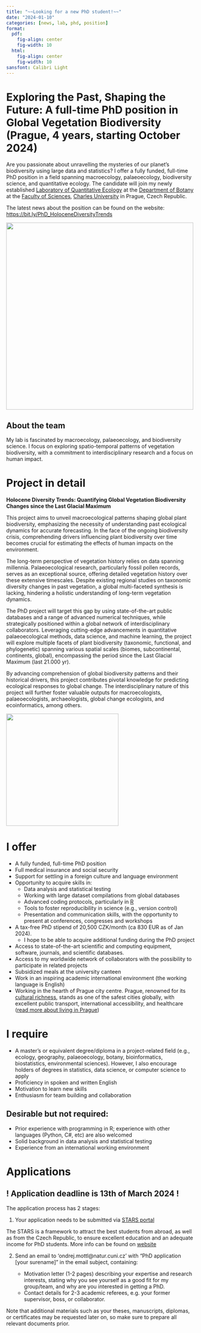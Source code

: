 ```yaml
---
title: "~~Looking for a new PhD student!~~"
date: "2024-01-10"
categories: [news, lab, phd, position] 
format:
  pdf: 
    fig-align: center
    fig-width: 10
  html:
    fig-align: center
    fig-width: 10
sansfont: Calibri Light
---
```


# Exploring the Past, Shaping the Future: A full-time PhD position in Global Vegetation Biodiversity (Prague, 4 years, starting October 2024)

Are you passionate about unravelling the mysteries of our planet's biodiversity using large data and statistics? I offer a fully funded, full-time PhD position in a field spanning macroecology, palaeoecology, biodiversity science, and quantitative ecology. The candidate will join my newly established [Laboratory of Quantitative Ecology](https://ondrejmottl.github.io/lab/about_the_lab.html) at the [Department of Botany](https://www.natur.cuni.cz/biology/botany ) at the [Faculty of Sciences](https://www.natur.cuni.cz/eng), [Charles University](https://cuni.cz/uken-1.html) in Prague, Czech Republic.

The latest news about the position can be found on the website: [https://bit.ly/PhD_HoloceneDiversityTrends](https://bit.ly/PhD_HoloceneDiversityTrends) 

![](./img/PR-iF_znak_UK_1c_pos_en.png){width=500 fig-align="center"}

## About the team 
My lab is fascinated by macroecology, palaeoecology, and biodiversity science. I focus on exploring spatio-temporal patterns of vegetation biodiversity, with a commitment to interdisciplinary research and a focus on human impact.

# Project in detail   

**Holocene Diversity Trends: Quantifying Global Vegetation Biodiversity Changes since the Last Glacial Maximum** 

This project aims to unveil macroecological patterns shaping global plant biodiversity, emphasizing the necessity of understanding past ecological dynamics for accurate forecasting. In the face of the ongoing biodiversity crisis, comprehending drivers influencing plant biodiversity over time becomes crucial for estimating the effects of human impacts on the environment.

The long-term perspective of vegetation history relies on data spanning millennia. Palaeoecological research, particularly fossil pollen records, serves as an exceptional source, offering detailed vegetation history over these extensive timescales. Despite existing regional studies on taxonomic diversity changes in past vegetation, a global multi-faceted synthesis is lacking, hindering a holistic understanding of long-term vegetation dynamics. 

The PhD project will target this gap by using state-of-the-art public databases and a range of advanced numerical techniques, while strategically positioned within a global network of interdisciplinary collaborators. Leveraging cutting-edge advancements in quantitative palaeoecological methods, data science, and machine learning, the project will explore multiple facets of plant biodiversity (taxonomic, functional, and phylogenetic) spanning various spatial scales (biomes, subcontinental, continents, global), encompassing the period since the Last Glacial Maximum (last 21.000 yr). 

By advancing comprehension of global biodiversity patterns and their historical drivers, this project contributes pivotal knowledge for predicting ecological responses to global change. The interdisciplinary nature of this project will further foster valuable outputs for macroecologists, palaeoecologists, archaeologists, global change ecologists, and ecoinformatics, among others.


![](./img/HoloceneDiversityTrends_HD.png){width=300 fig-align="center"}

# I offer
- A fully funded, full-time PhD position
- Full medical insurance and social security
- Support for settling in a foreign culture and language environment 
- Opportunity to acquire skills in:
  - Data analysis and statistical testing 
  - Working with large dataset compilations from global databases 
  - Advanced coding protocols, particularly in [R](https://en.wikipedia.org/wiki/R_(programming_language))
  - Tools to foster reproducibility in science (e.g., version control) 
  - Presentation and communication skills, with the opportunity to present at conferences, congresses and workshops
- A tax-free PhD stipend of 20,500 CZK/month (ca 830 EUR as of Jan 2024).
  - I hope to be able to acquire additional funding during the PhD project
- Access to state-of-the-art scientific and computing equipment, software, journals, and scientific databases.
- Access to my worldwide network of collaborators with the possibility to participate in related projects
- Subsidized meals at the university canteen
- Work in an inspiring academic international environment (the working language is English)
- Working in the hearth of Prague city centre. Prague, renowned for its [cultural richness](https://goout.net/en/), stands as one of the safest cities globally, with excellent public transport, international accessibility, and healthcare ([read more about living in Prague](https://stars-natur.cz/practical-info))

# I require
- A master's or equivalent degree/diploma in a project-related field (e.g., ecology, geography, palaeoecology, botany, bioinformatics, biostatistics, environmental sciences). However, I also encourage holders of degrees in statistics, data science, or computer science to apply
- Proficiency in spoken and written English
- Motivation to learn new skills
- Enthusiasm for team building and collaboration

## Desirable but not required:
- Prior experience with programming in R; experience with other languages (Python, C#, etc) are also welcomed
- Solid background in data analysis and statistical testing 
- Experience from an international working environment 

# Applications

## ! **Application deadline is 13th of March 2024** !

The application process has 2 stages:

1. Your application needs to be submitted via [STARS portal](https://stars-natur.cz/phd-positions/biology/holocene-diversity-trends-quantifying-global-vegetation-biodiversity-changes-since-the-last-glacial-maximum?topicId=347&back=9ujx7&do=applicationModal)
   
The STARS is a framework to attract the best students from abroad, as well as from the Czech Republic, to ensure excellent education and an adequate income for PhD students. More info can be found on [website](https://stars-natur.cz/)

2. Send an email to 'ondrej.mottl@natur.cuni.cz' with "PhD application [your surename]" in the email subject, containing:
   
   -  Motivation letter (1-2 pages) describing your expertise and research interests, stating why you see yourself as a good fit for my group/team, and why are you interested in getting a PhD.
   - Contact details for 2-3 academic referees, e.g. your former supervisor, boss, or collaborator.

Note that additional materials such as your theses, manuscripts, diplomas, or certificates may be requested later on, so make sure to prepare all relevant documents prior.

